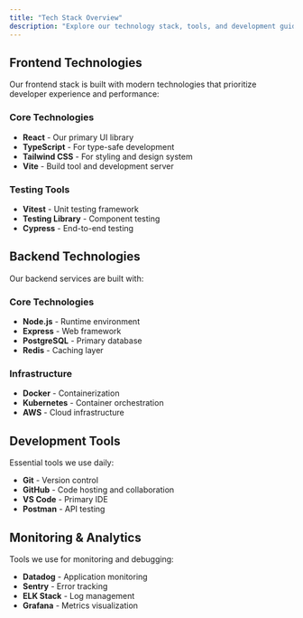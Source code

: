 ```yaml
---
title: "Tech Stack Overview"
description: "Explore our technology stack, tools, and development guidelines."
---
```


## Frontend Technologies

Our frontend stack is built with modern technologies that prioritize developer experience and performance:

### Core Technologies

- **React** - Our primary UI library
- **TypeScript** - For type-safe development
- **Tailwind CSS** - For styling and design system
- **Vite** - Build tool and development server

### Testing Tools

- **Vitest** - Unit testing framework
- **Testing Library** - Component testing
- **Cypress** - End-to-end testing

## Backend Technologies

Our backend services are built with:

### Core Technologies

- **Node.js** - Runtime environment
- **Express** - Web framework
- **PostgreSQL** - Primary database
- **Redis** - Caching layer

### Infrastructure

- **Docker** - Containerization
- **Kubernetes** - Container orchestration
- **AWS** - Cloud infrastructure

## Development Tools

Essential tools we use daily:

- **Git** - Version control
- **GitHub** - Code hosting and collaboration
- **VS Code** - Primary IDE
- **Postman** - API testing

## Monitoring & Analytics

Tools we use for monitoring and debugging:

- **Datadog** - Application monitoring
- **Sentry** - Error tracking
- **ELK Stack** - Log management
- **Grafana** - Metrics visualization